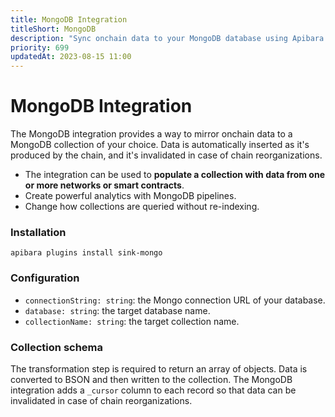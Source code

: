```yaml
---
title: MongoDB Integration
titleShort: MongoDB
description: "Sync onchain data to your MongoDB database using Apibara."
priority: 699
updatedAt: 2023-08-15 11:00
---
```


# MongoDB Integration

The MongoDB integration provides a way to mirror onchain data to a MongoDB
collection of your choice. Data is automatically inserted as it's produced by
the chain, and it's invalidated in case of chain reorganizations.

 - The integration can be used to **populate a collection with data from one or
   more networks or smart contracts**.
 - Create powerful analytics with MongoDB pipelines.
 - Change how collections are queried without re-indexing.


### Installation

```
apibara plugins install sink-mongo
```


### Configuration

 - `connectionString: string`: the Mongo connection URL of your database.
 - `database: string`: the target database name.
 - `collectionName: string`: the target collection name.


### Collection schema

The transformation step is required to return an array of objects. Data is
converted to BSON and then written to the collection. The MongoDB integration
adds a `_cursor` column to each record so that data can be invalidated in case
of chain reorganizations.

